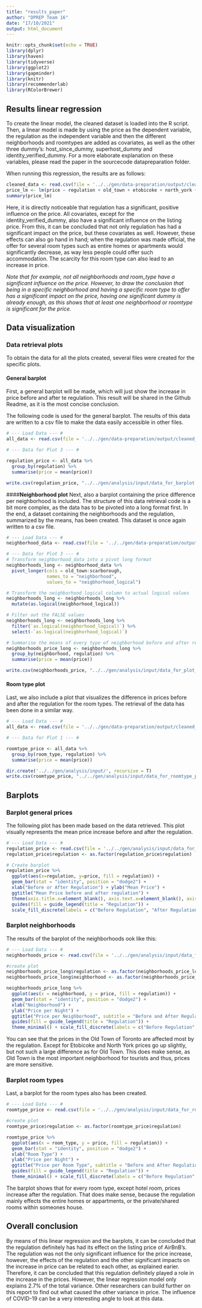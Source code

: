 ```yaml
---
title: "results_paper"
author: "DPREP Team 16"
date: "17/10/2021"
output: html_document
---
```


```r
knitr::opts_chunk$set(echo = TRUE)
library(dplyr)
library(haven)
library(tidyverse)
library(ggplot2)
library(gapminder)
library(knitr)
library(recommenderlab)
library(RColorBrewer)
```

## **Results linear regression**

To create the linear model, the cleaned dataset is loaded into the R script. Then, a linear model is made by using the price as the dependent variable, the regulation as the independent variable and then the different neighborhoods and roomtypes are added as covariates, as well as the other three dummy's: host_since_dummy, superhost_dummy and identity_verified_dummy. For a more elaborate explanation on these variables, please read the paper in the sourcecode datapreparation folder.

When running this regression, the results are as follows: 
```r
cleaned_data <- read.csv(file = '../../gen/data-preparation/output/cleaned_data.csv')
price_lm <- lm(price ~ regulation + old_town + etobicoke + north_york + east_york + york + entire_home_apt + hotel_room + private_room + host_since_dummy + superhost_dummy + identity_verified_dummy, cleaned_data)
summary(price_lm)
```
Here, it is directly noticeable that regulation has a significant, positive influence on the price. All covariates, except for the identity_verified_dummy, also have a significant influence on the listing price. From this, it can be concluded that not only regulation has had a significant impact on the price, but these covariates as well. However, these effects can also go hand in hand; when the regulation was made official, the offer for several room types such as entire homes or apartments would significantly decrease, as way less people could offer such accommodation. The scarcity for this room type can also lead to an increase in price. 

*Note that for example, not all neighborhoods and room_type have a significant influence on the price. However, to draw the conclusion that being in a specific neighborhood and having a specific room type to offer has a significant impact on the price, having one significant dummy is already enough, as this shows that at least one neighborhood or roomtype is significant for the price.* 

## **Data visualization**
### **Data retrieval plots**
To obtain the data for all the plots created, several files were created for the specific plots. 

#### **General barplot**
First, a general barplot will be made, which will just show the increase in price before and after te regulation. This result will be shared in the Github Readme, as it is the most concise conclusion. 

The following code is used for the general barplot. The results of this data are written to a csv file to make the data easily accessible in other files.
```r
# --- Load Data --- #
all_data <- read.csv(file = '../../gen/data-preparation/output/cleaned_data.csv')

# --- Data for Plot 3 --- #

regulation_price <- all_data %>%
  group_by(regulation) %>%
  summarise(price = mean(price))

write.csv(regulation_price, "../../gen/analysis/input/data_for_barplot.csv", row.names = FALSE)
```

####**Neighborhood plot**
Next, also a barplot containing the price difference per neighborhood is included. The structure of this data retrieval code is a bit more complex, as the data has to be pivoted into a long format first. In the end, a dataset containing the neighborhoods and the regulation, summarized by the means, has been created. This dataset is once again written to a csv file. 

```r
# --- Load Data --- #
neighborhood_data <- read.csv(file = '../../gen/data-preparation/output/cleaned_data.csv')

# --- Data for Plot 3 --- #
# Transform neighborhood_data into a pivot long format
neighborhoods_long <- neighborhood_data %>% 
  pivot_longer(cols = old_town:scarborough,
               names_to = "neighborhood",
               values_to = "neigbhorhood_logical")

# Transform the neighborhood_logical column to actual logical values
neighborhoods_long <- neighborhoods_long %>%
  mutate(as.logical(neigbhorhood_logical))

# Filter out the FALSE values
neighborhoods_long <- neighborhoods_long %>% 
  filter(`as.logical(neigbhorhood_logical)`) %>% 
  select(-`as.logical(neigbhorhood_logical)`) 

# Summarise the means of every type of neighborhood before and after regulation
neighborhoods_price_long <- neighborhoods_long %>% 
  group_by(neighborhood, regulation) %>%
  summarise(price = mean(price))

write.csv(neighborhoods_price, "../../gen/analysis/input/data_for_plot_neighborhoods.csv", row.names = FALSE)
```
#### **Room type plot**
Last, we also include a plot that visualizes the difference in prices before and after the regulation for the room types. The retrieval of the data has been done in a similar way. 

```r
# --- Load Data --- #
all_data <- read.csv(file = '../../gen/data-preparation/output/cleaned_data.csv')

# --- Data for Plot 1 --- #

roomtype_price <- all_data %>%
  group_by(room_type, regulation) %>%
  summarise(price = mean(price))

dir.create('../../gen/analysis/input/', recursive = T)
write.csv(roomtype_price, "../../gen/analysis/input/data_for_roomtype_plot.csv", row.names = FALSE)
```


## **Barplots**
### **Barplot general prices**
The following plot has been made based on the data retrieved. This plot visually represents the mean price increase before and after the regulation. 

```r
# --- Load Data --- #
regulation_price <- read.csv(file = '../../gen/analysis/input/data_for_barplot.csv')
regulation_price$regulation <- as.factor(regulation_price$regulation)

# Create barplot 
regulation_price %>% 
  ggplot(aes(x=regulation, y=price, fill = regulation)) +
  geom_bar(stat = "identity", position = "dodge2") + 
  xlab("Before or After Regulation") + ylab("Mean Price") + 
  ggtitle("Mean Price before and after regulation") + 
  theme(axis.title.x=element_blank(), axis.text.x=element_blank(), axis.ticks.x=element_blank()) + 
  guides(fill = guide_legend(title = "Regulation")) + 
  scale_fill_discrete(labels = c("Before Regulation", "After Regulation")) + geom_col()
```
### **Barplot neighborhoods**
The results of the barplot of the neighborhoods ook like this:
```r
# --- Load Data --- #
neighborhoods_price <- read.csv(file = '../../gen/analysis/input/data_for_plot_neighborhoods.csv')

#create plot
neighborhoods_price_long$regulation <- as.factor(neighborhoods_price_long$regulation)
neighborhoods_price_long$neighborhood <- as.factor(neighborhoods_price_long$neighborhood)

neighborhoods_price_long %>% 
  ggplot(aes(x = neighborhood, y = price, fill = regulation)) +
  geom_bar(stat = "identity", position = "dodge2") +
  xlab("Neighborhood") +
  ylab("Price per Night") +
  ggtitle("Price per Neighborhood", subtitle = "Before and After Regulation") +
  guides(fill = guide_legend(title = "Regulation")) +
  theme_minimal() + scale_fill_discrete(labels = c("Before Regulation", "After Regulation"))
```
You can see that the prices in the Old Town of Toronto are affected most by the regulation. Except for Etobicoke and North York prices go up slightly, but not such a large difference as for Old Town. This does make sense, as Old Town is the most important neighborhood for tourists and thus, prices are more sensitive. 

### **Barplot room types**
Last, a barplot for the room types also has been created. 
```r
# --- Load Data --- #
roomtype_price <- read.csv(file = '../../gen/analysis/input/data_for_roomtype_plot.csv')

#create plot
roomtype_price$regulation <- as.factor(roomtype_price$regulation)

roomtype_price %>%
  ggplot(aes(x = room_type, y = price, fill = regulation)) +
  geom_bar(stat = "identity", position = "dodge2") +
  xlab("Room Type") +
  ylab("Price per Night") +
  ggtitle("Price per Room Type", subtitle = "Before and After Regulation") +
  guides(fill = guide_legend(title = "Regulation")) +
  theme_minimal() + scale_fill_discrete(labels = c("Before Regulation", "After Regulation"))

```
The barplot shows that for every room type, except hotel room, prices increase after the regulation. That does make sense, because the regulation mainly effects the entire homes or appartments, or the private/shared rooms within someones house.

## **Overall conclusion**
By means of this linear regression and the barplots, it can be concluded that the regulation definitely has had its effect on the listing price of AirBnB's. The regulation was not the only significant influence for the price increase, however, the effects of the regulation and the other significant impacts on the increase in price can be related to each other, as explained earier. Therefore, it can be concluded that this regulation definitely played a role in the increase in the prices. However, the linear regression model only explains 2.7% of the total variance. Other researchers can build further on this report to find out what caused the other variance in price. The influence of COVID-19 can be a very interesting angle to look at this data. 
